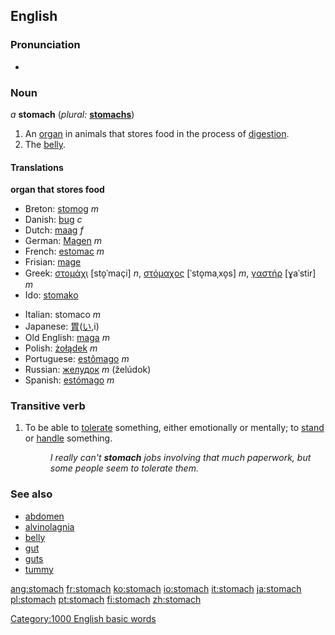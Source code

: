 ==English==
===Pronunciation===
*{{audio|en-us-stomach.ogg|Audio (US)}}

=== Noun ===
''a'' '''stomach'''  (''plural:'' '''[[stomachs]]''')

# An [[organ]] in animals that stores food in the process of [[digestion]].
# The [[belly]].

====Translations====
'''organ that stores food'''

{{top}}
*Breton: [[stomog]] ''m''
*Danish: [[bug]] ''c''
*Dutch: [[maag]] ''f''
*German: [[Magen]] ''m''
*French: [[estomac]] ''m''
*Frisian: [[mage]]
*Greek: [[στομάχι]] [sto̞ˈmaçi] ''n'', [[στόμαχος]] [ˈsto̞maˌxo̞s] ''m'', [[γαστήρ]] [ɣaˈstir] ''m''
*Ido: [[stomako]]
{{mid}}
*Italian: stomaco ''m''
*Japanese: [[胃]]([[い]],i)
*Old English: [[maga#Old English|maga]] ''m''
*Polish: [[żołądek]] ''m''
*Portuguese: [[estômago]] ''m''
*Russian: [[желудок]] ''m'' (želúdok)
*Spanish: [[estómago]] ''m''
{{bottom}}

===Transitive verb===
{{en-infl-reg-consonant|stomach||}}
# To be able to [[tolerate]] something, either emotionally or mentally; to [[stand]] or [[handle]] something.
#:''I really can't '''stomach''' jobs involving that much paperwork, but some people seem to tolerate them.''

===See also===
*[[abdomen]]
*[[alvinolagnia]]
*[[belly]]
*[[gut]]
*[[guts]]
*[[tummy]]

[[Category:1000 English basic words]]

[[ang:stomach]]
[[fr:stomach]]
[[ko:stomach]]
[[io:stomach]]
[[it:stomach]]
[[ja:stomach]]
[[pl:stomach]]
[[pt:stomach]]
[[fi:stomach]]
[[zh:stomach]]